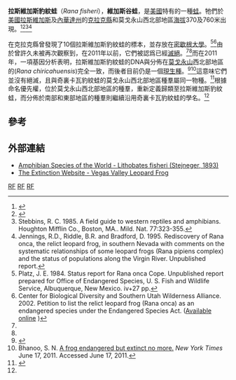 {{Speciesbox
| name = 拉斯維加斯豹紋蛙
| status = EX
| status_system = iucn3.1
| status_ref = <ref name=IUCN>Randy Jennings, Geoffrey Hammerson (2004) [http://www.iucnredlist.org/details/19148/0 ''Lithobates fisheri''] {{Wayback|url=http://www.iucnredlist.org/details/19148/0 |date=20151204125751 }}. In: IUCN 2012. IUCN Red List of Threatened Species. Version 2012.2.</ref>
| genus = Rana
| subgenus = Pantherana
| species = fisheri
| authority = (Stejneger, 1893)
| synonyms =
* ''Rana fisheri''
* ''Rana pipiens fisheri'' <br/> <small>Stebbins, 1951</small>
* ''Rana onca fisheri'' <br/> <small>Stebbins, 1985</small>
* ''Rana (Rana) fisheri'' <br/> <small>Dubois, 1987</small>
* ''Rana (Pantherana) fisheri'' <br/> <small>Dubois, 1992</small>
* ''Rana (Novirana, Sierrana, Pantherana, Stertirana, Lacusirana) fisheri'' <br/> <small>Hillis & Wilcox, 2005</small>
* ''Lithobates fisheri'' <br/> <small>Frost et al. 2006</small>
* ''Lithobates (Lithobates) fisheri'' <br/> <small>Dubois, 2006</small>
* ''Lithobates fisheri'' <br/> <small>Crother</small>
| range_map = Rangemap-VegasValleyFrog.png
| range_map_width = 250px
| range_map_caption = 拉斯維加斯豹紋蛙的分佈地
}}

'''拉斯維加斯豹紋蛙'''（''Rana fisheri''），'''維加斯谷蛙'''，是[[美國|美國]]特有的一種[[蛙|蛙]]。牠們於[[美國|美國]][[拉斯維加斯|拉斯維加斯]]及[[內華達州|內華達州]]的[[克拉克縣_(內華達州)|克拉克縣]]和莫戈永山西北部地區[[海拔|海拔]]370及760米出現。<ref name="Linsdale">{{Cite journal en|author=Linsdale, J. M.|year=1940|title=Amphibians and reptiles of Nevada|journal=Proceeding of the American Academy of Arts and Sciences|volume=73|issue=8|pages=197-257}}</ref><ref name="Stebbins1951">{{Cite book en|author=Stebbins, R. C.|year=1951|title=Amphibians of western North America|publisher=University of California Press|location=Berkeley, California|pages=ix+539 pp.}}</ref><ref name="Stebbins1985">Stebbins, R. C. 1985. A field guide to western reptiles and amphibians. Houghton Mifflin Co., Boston, MA.. Mild. Nat. 77:323-355.</ref><ref name="Jennings1995">Jennings, R.D., Riddle, B.R. and Bradford, D. 1995. Rediscovery of Rana onca, the relict leopard frog, in southern Nevada with comments on the systematic relationships of some leopard frogs (Rana pipiens complex) and the status of populations along the Virgin River. Unpublished report.</ref>

在克拉克縣曾發現了10個拉斯維加斯豹紋蛙的標本，並存放在[[密歇根大學|密歇根大學]]。<ref name="Platz1984">Platz, J. E. 1984. Status report for Rana onca Cope. Unpublished report prepared for Office of Endangered Species, U. S. Fish and Wildlife Service, Albuquerque, New Mexico. iv+27 pp.</ref><ref name="CBD-SUWA-2002">Center for Biological Diversity and Southern Utah Wilderness Alliance. 2002. Petition to list the relict leopard frog (Rana onca) as an endangered species under the Endangered Species Act. ([http://www.biologicaldiversity.org/swcbd/SPECIES/relictfrog/Petition.PDF Available online] {{Wayback|url=http://www.biologicaldiversity.org/swcbd/SPECIES/relictfrog/Petition.PDF |date=20070927231649 }})</ref>由於曾許久未被再次觀察到，在2011年以前，它們被認爲已經[[滅絕|滅絕]]。<ref name="IUCN"/><ref name="Jennings1995"/>而在2011年，一項基因分析表明，拉斯維加斯豹紋蛙的DNA與分佈在[[莫戈永山|莫戈永山]]西北部地區的{{tsl|en|Rana chiricahuensis|奇裏卡瓦豹紋蛙}}(''Rana chiricahuensis'')完全一致，而後者目前仍是一個[[現生種|現生種]]。<ref name="Hekkala2011">{{cite journal|doi=10.1007/s10592-011-0229-6|title=Resurrecting an extinct species: Archival DNA, taxonomy, and conservation of the Vegas Valley leopard frog|year=2011|last1=Hekkala|first1=Evon R.|last2=Saumure|first2=Raymond A.|last3=Jaeger|first3=Jef R.|last4=Herrmann|first4=Hans-Werner|last5=Sredl|first5=Michael J.|last6=Bradford|first6=David F.|last7=Drabeck|first7=Danielle|last8=Blum|first8=Michael J.|journal=Conservation Genetics|volume=12|issue=5|pages=1379}}</ref><ref name="bhanoo">Bhanoo, S. N. [http://www.nytimes.com/2011/06/21/science/21obfrog.html?ref=science A frog endangered but extinct no more.] ''New York Times'' June 17, 2011. Accessed June 17, 2011.</ref>這意味它們並沒有絕滅，且與奇裏卡瓦豹紋蛙的莫戈永山西北部地區種羣屬同一物種。<ref name=mach>{{cite web|url=http://machineslikeus.com/news/breathing-life-extinct-species|title=Breathing life into an extinct species|publisher=Machines Like Us|date=June 17, 2011|accessdate=June 17, 2011|deadurl=yes|archiveurl=https://web.archive.org/web/20110721051908/http://machineslikeus.com/news/breathing-life-extinct-species|archivedate=2011年7月21日}}</ref>根據命名優先權，位於莫戈永山西北部地區的種羣，重新定義歸類至拉斯維加斯豹紋蛙，而分佈於南部和東部地區的種羣則繼續沿用奇裏卡瓦豹紋蛙的學名。<ref name="Hekkala2011"/>

== 參考 ==
{{Reflist|2}}

== 外部連結 ==
{{wikispecies|Rana fisheri}}
* [http://research.amnh.org/herpetology/amphibia/references.php?id=21531 Amphibian Species of the World - Lithobates fisheri (Stejneger, 1893)] {{Wayback|url=http://research.amnh.org/herpetology/amphibia/references.php?id=21531 |date=20070228084528 }}
* [https://web.archive.org/web/20080228222329/http://www.petermaas.nl/extinct/speciesinfo/vegasvalleyleopardfrog.htm The Extinction Website - Vegas Valley Leopard Frog]
{{Taxonbar|from=Q2087137}}

[[Category:IUCN紅色名錄絕滅物種|RF]]
[[Category:拉撒路物種|RF]]
[[Category:蛙屬|RF]]